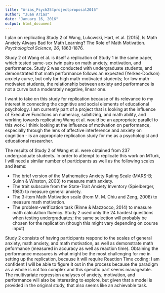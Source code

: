 ```yaml
---
title: "Arias_Psych254projectproposal2016"
author: "Juan Arias"
date: "January 16, 2016"
output: html_document
---
```


I plan on replicating Study 2 of Wang, Lukowski, Hart, et al. (2015), Is Math Anxiety Always Bad for Math Learning? The Role of Math Motivation. *Psychological Science, 26*, 1863-1876.

Study 2 of Wang et al. is itself a replication of Study 1 in the same paper, which tested same-sex twin pairs on math anxiety, motivation, and performance. Study 2 was conducted with undergraduate students, and demonstrated that math performance follows an expected (Yerkes-Dodson) anxiety curve, but only for high math-motivated students; for low math-motivated students, the relationship between anxiety and performance is not a curve but a moderately negative, linear one. 

I want to take on this study for replication because of its relevance to my interest in connecting the cognitive and social elements of educational psychology. I am currently part of a project that is looking at the influence of Executive Functions on numeracy, subitizing, and math ability, and working towards replicating Wang et al. would be an appropriate parallel to this work. I think looking at the influence of motivation on performance, especially through the lens of affective interference and anxiety on cognition - is an appropriate replication study for me as a psychologist and educational researcher. 

The results of Study 2 of Wang et al. were obtained from 237 undergraduate students. In order to attempt to replicate this work on MTurk, I will need a similar number of participants as well as the following scales and items: 

- The brief version of the Mathematics Anxiety Rating Scale (MARS-B; Suinn & Winston, 2003) to measure math anxiety.
- The trait subscale from the State-Trait Anxiety Inventory (Spielberger, 1983) to measure general anxiety.
- The 3-item Math Motivation scale (from M. M. Chiu and Zeng, 2008) to measure math motivation. 
- The problem-verification task (Rinne & Mazzocco, 2014) to measure math calculation fluency. Study 2 used only the 24 hardest questions when testing undergraduates; the same selection will probably be chosen for the replication (though this might vary depending on course input)

Study 2 consists of having participants respond to the scales of general anxiety, math anxiety, and math motivation, as well as demonstrate math peformance (measured in accuracy as well as reaction time). Obtaining the performance measures is what might be the most challenging for me in setting up the replication, because it will require Reaction Time coding; I am confident I will be able to figure it out in the process because the paradigm as a whole is not too complex and this specific part seems manageable. The multivariate regression analyses of anxiety, motivation, and performance will also be interesting to explore, but given that a model is provided in the original study, that also seems like an achievable task. 



